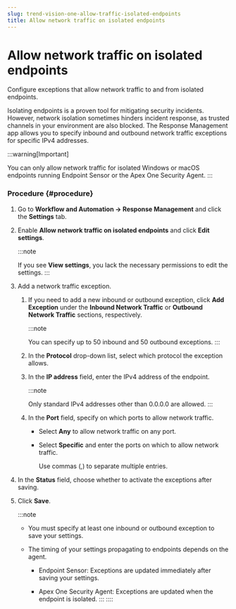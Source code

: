 ```yaml
---
slug: trend-vision-one-allow-traffic-isolated-endpoints
title: Allow network traffic on isolated endpoints
---
```

# Allow network traffic on isolated endpoints

Configure exceptions that allow network traffic to and from isolated endpoints.

Isolating endpoints is a proven tool for mitigating security incidents. However, network isolation sometimes hinders incident response, as trusted channels in your environment are also blocked. The Response Management app allows you to specify inbound and outbound network traffic exceptions for specific IPv4 addresses.

:::warning[Important]

You can only allow network traffic for isolated Windows or macOS endpoints running Endpoint Sensor or the Apex One Security Agent.
:::

### Procedure {#procedure}

1.  Go to **Workflow and Automation → Response Management** and click the **Settings** tab.

2.  Enable **Allow network traffic on isolated endpoints** and click **Edit settings**.

    :::note

    If you see **View settings**, you lack the necessary permissions to edit the settings.
    :::

3.  Add a network traffic exception.

    1.  If you need to add a new inbound or outbound exception, click **Add Exception** under the **Inbound Network Traffic** or **Outbound Network Traffic** sections, respectively.

        :::note

        You can specify up to 50 inbound and 50 outbound exceptions.
        :::

    2.  In the **Protocol** drop-down list, select which protocol the exception allows.

    3.  In the **IP address** field, enter the IPv4 address of the endpoint.

        :::note

        Only standard IPv4 addresses other than 0.0.0.0 are allowed.
        :::

    4.  In the **Port** field, specify on which ports to allow network traffic.

        - Select **Any** to allow network traffic on any port.

        - Select **Specific** and enter the ports on which to allow network traffic.

          Use commas (,) to separate multiple entries.

4.  In the **Status** field, choose whether to activate the exceptions after saving.

5.  Click **Save**.

    :::note

    - You must specify at least one inbound or outbound exception to save your settings.

    - The timing of your settings propagating to endpoints depends on the agent.

      - Endpoint Sensor: Exceptions are updated immediately after saving your settings.

      - Apex One Security Agent: Exceptions are updated when the endpoint is isolated.
    :::
::::

